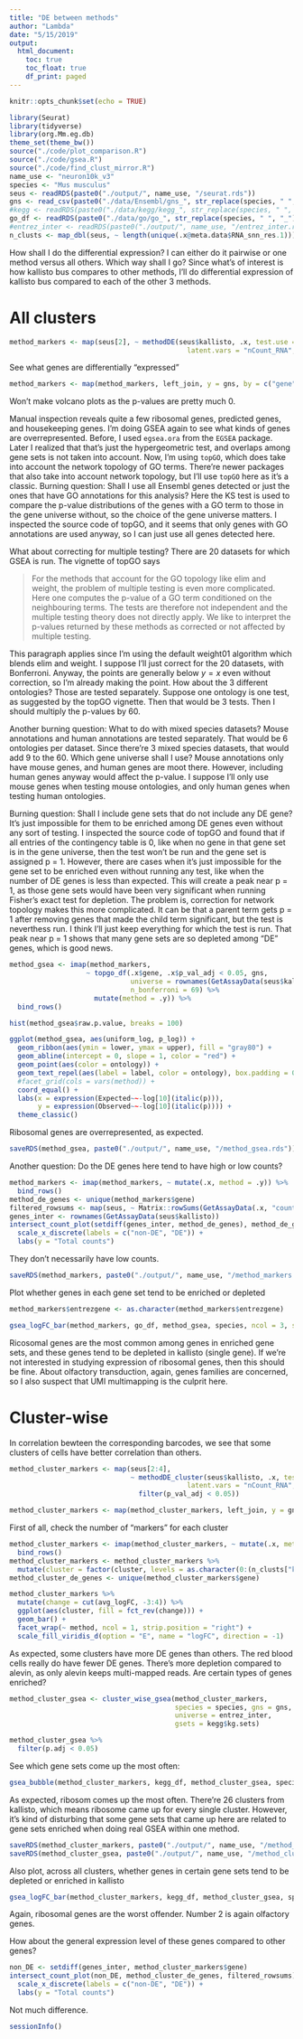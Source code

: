 ```yaml
---
title: "DE between methods"
author: "Lambda"
date: "5/15/2019"
output: 
  html_document:
    toc: true
    toc_float: true
    df_print: paged
---
```


```r
knitr::opts_chunk$set(echo = TRUE)
```

```r
library(Seurat)
library(tidyverse)
library(org.Mm.eg.db)
theme_set(theme_bw())
source("./code/plot_comparison.R")
source("./code/gsea.R")
source("./code/find_clust_mirror.R")
name_use <- "neuron10k_v3"
species <- "Mus musculus"
seus <- readRDS(paste0("./output/", name_use, "/seurat.rds"))
gns <- read_csv(paste0("./data/Ensembl/gns_", str_replace(species, " ", "_"), ".csv"))
#kegg <- readRDS(paste0("./data/kegg/kegg_", str_replace(species, " ", "_"), ".rds"))
go_df <- readRDS(paste0("./data/go/go_", str_replace(species, " ", "_"), ".rds"))
#entrez_inter <- readRDS(paste0("./output/", name_use, "/entrez_inter.rds"))
n_clusts <- map_dbl(seus, ~ length(unique(.x@meta.data$RNA_snn_res.1)))
```

How shall I do the differential expression? I can either do it pairwise or one method versus all others. Which way shall I go? Since what's of interest is how kallisto bus compares to other methods, I'll do differential expression of kallisto bus compared to each of the other 3 methods.

# All clusters
```r
method_markers <- map(seus[2], ~ methodDE(seus$kallisto, .x, test.use = "LR", 
                                            latent.vars = "nCount_RNA", verbose = FALSE))
```

See what genes are differentially "expressed"
```r
method_markers <- map(method_markers, left_join, y = gns, by = c("gene" = "ensembl"))
```

Won't make volcano plots as the p-values are pretty much 0.

Manual inspection reveals quite a few ribosomal genes, predicted genes, and housekeeping genes. I'm doing GSEA again to see what kinds of genes are overrepresented. Before, I used `egsea.ora` from the `EGSEA` package. Later I realized that that's just the hypergeometric test, and overlaps among gene sets is not taken into account. Now, I'm using `topGO`, which does take into account the network topology of GO terms. There're newer packages that also take into account network topology, but I'll use `topGO` here as it's a classic. Burning question: Shall I use all Ensembl genes detected or just the ones that have GO annotations for this analysis? Here the KS test is used to compare the p-value distributions of the genes with a GO term to those in the gene universe without, so the choice of the gene universe matters. I inspected the source code of topGO, and it seems that only genes with GO annotations are used anyway, so I can just use all genes detected here. 

What about correcting for multiple testing? There are 20 datasets for which GSEA is run. The vignette of topGO says

> For the methods that account for the GO topology like elim and weight, the problem of multiple
testing is even more complicated. Here one computes the p-value of a GO term conditioned on the
neighbouring terms. The tests are therefore not independent and the multiple testing theory does not
directly apply. We like to interpret the p-values returned by these methods as corrected or not affected
by multiple testing.

This paragraph applies since I'm using the default weight01 algorithm which blends elim and weight. I suppose I'll just correct for the 20 datasets, with Bonferroni. Anyway, the points are generally below $y = x$ even without correction, so I'm already making the point. How about the 3 different ontologies? Those are tested separately. Suppose one ontology is one test, as suggested by the topGO vignette. Then that would be 3 tests. Then I should multiply the p-values by 60.

Another burning question: What to do with mixed species datasets? Mouse annotations and human annotations are tested separately. That would be 6 ontologies per dataset. Since there're 3 mixed species datasets, that would add 9 to the 60. Which gene universe shall I use? Mouse annotations only have mouse genes, and human genes are moot there. However, including human genes anyway would affect the p-value. I suppose I'll only use mouse genes when testing mouse ontologies, and only human genes when testing human ontologies.

Burning question: Shall I include gene sets that do not include any DE gene? It's just impossible for them to be enriched among DE genes even without any sort of testing. I inspected the source code of topGO and found that if all entries of the contingency table is 0, like when no gene in that gene set is in the gene universe, then the test won't be run and the gene set is assigned p = 1. However, there are cases when it's just impossible for the gene set to be enriched even without running any test, like when the number of DE genes is less than expected. This will create a peak near p = 1, as those gene sets would have been very significant when running Fisher's exact test for depletion. The problem is, correction for network topology makes this more complicated. It can be that a parent term gets p = 1 after removing genes that made the child term significant, but the test is neverthess run. I think I'll just keep everything for which the test is run. That peak near p = 1 shows that many gene sets are so depleted among "DE" genes, which is good news.
```r
method_gsea <- imap(method_markers, 
                   ~ topgo_df(.x$gene, .x$p_val_adj < 0.05, gns, 
                              universe = rownames(GetAssayData(seus$kallisto)), statistic = "fisher", 
                              n_bonferroni = 69) %>% 
                     mutate(method = .y)) %>% 
  bind_rows()
```

```r
hist(method_gsea$raw.p.value, breaks = 100)
```


```r
ggplot(method_gsea, aes(uniform_log, p_log)) +
  geom_ribbon(aes(ymin = lower, ymax = upper), fill = "gray80") +
  geom_abline(intercept = 0, slope = 1, color = "red") +
  geom_point(aes(color = ontology)) +
  geom_text_repel(aes(label = label, color = ontology), box.padding = 0.75) +
  #facet_grid(cols = vars(method)) +
  coord_equal() +
  labs(x = expression(Expected~~-log[10](italic(p))), 
       y = expression(Observed~~-log[10](italic(p)))) +
  theme_classic()
```

Ribosomal genes are overrepresented, as expected.
```r
saveRDS(method_gsea, paste0("./output/", name_use, "/method_gsea.rds"))
```

Another question: Do the DE genes here tend to have high or low counts?
```r
method_markers <- imap(method_markers, ~ mutate(.x, method = .y)) %>% 
  bind_rows()
method_de_genes <- unique(method_markers$gene)
filtered_rowsums <- map(seus, ~ Matrix::rowSums(GetAssayData(.x, "counts")))
genes_inter <- rownames(GetAssayData(seus$kallisto))
intersect_count_plot(setdiff(genes_inter, method_de_genes), method_de_genes, filtered_rowsums) +
  scale_x_discrete(labels = c("non-DE", "DE")) +
  labs(y = "Total counts")
```

They don't necessarily have low counts.
```r
saveRDS(method_markers, paste0("./output/", name_use, "/method_markers.rds"))
```

Plot whether genes in each gene set tend to be enriched or depleted

```r
method_markers$entrezgene <- as.character(method_markers$entrezgene)
```

```r
gsea_logFC_bar(method_markers, go_df, method_gsea, species, ncol = 3, strip_position = "top")
```

Ricosomal genes are the most common among genes in enriched gene sets, and these genes tend to be depleted in kallisto (single gene). If we're not interested in studying expression of ribosomal genes, then this should be fine. About olfactory transduction, again, genes families are concerned, so I also suspect that UMI multimapping is the culprit here.

# Cluster-wise
In correlation bewteen the corresponding barcodes, we see that some clusters of cells have better correlation than others. 
```r
method_cluster_markers <- map(seus[2:4],
                              ~ methodDE_cluster(seus$kallisto, .x, test.use = "LR",
                                            latent.vars = "nCount_RNA", verbose = FALSE) %>% 
                                filter(p_val_adj < 0.05))
```

```r
method_cluster_markers <- map(method_cluster_markers, left_join, y = gns, by = "gene")
```

First of all, check the number of "markers" for each cluster
```r
method_cluster_markers <- imap(method_cluster_markers, ~ mutate(.x, method = .y)) %>% 
  bind_rows()
method_cluster_markers <- method_cluster_markers %>% 
  mutate(cluster = factor(cluster, levels = as.character(0:(n_clusts["kallisto"] - 1))))
method_cluster_de_genes <- unique(method_cluster_markers$gene)
```

```r
method_cluster_markers %>% 
  mutate(change = cut(avg_logFC, -3:4)) %>% 
  ggplot(aes(cluster, fill = fct_rev(change))) +
  geom_bar() +
  facet_wrap(~ method, ncol = 1, strip.position = "right") +
  scale_fill_viridis_d(option = "E", name = "logFC", direction = -1)
```

As expected, some clusters have more DE genes than others. The red blood cells really do have fewer DE genes. There's more depletion compared to alevin, as only alevin keeps multi-mapped reads. Are certain types of genes enriched?

```r
method_cluster_gsea <- cluster_wise_gsea(method_cluster_markers,
                                         species = species, gns = gns, 
                                         universe = entrez_inter,
                                         gsets = kegg$kg.sets)
```

```r
method_cluster_gsea %>% 
  filter(p.adj < 0.05)
```

See which gene sets come up the most often:

```r
gsea_bubble(method_cluster_markers, kegg_df, method_cluster_gsea, species, 4)
```

As expected, ribosom comes up the most often. There're 26 clusters from kallisto, which means ribosome came up for every single cluster. However, it's kind of disturbing that some gene sets that came up here are related to gene sets enriched when doing real GSEA within one method.

```r
saveRDS(method_cluster_markers, paste0("./output/", name_use, "/method_cluster_markers.rds"))
saveRDS(method_cluster_gsea, paste0("./output/", name_use, "/method_cluster_gsea.rds"))
```

Also plot, across all clusters, whether genes in certain gene sets tend to be depleted or enriched in kallisto
```r
gsea_logFC_bar(method_cluster_markers, kegg_df, method_cluster_gsea, species, ncol = 1)
```

Again, ribosomal genes are the worst offender. Number 2 is again olfactory genes. 

How about the general expression level of these genes compared to other genes?
```r
non_DE <- setdiff(genes_inter, method_cluster_markers$gene)
intersect_count_plot(non_DE, method_cluster_de_genes, filtered_rowsums) +
  scale_x_discrete(labels = c("non-DE", "DE")) +
  labs(y = "Total counts")
```

Not much difference.

```r
sessionInfo()
```
